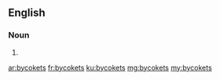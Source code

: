 ==English==

===Noun===
{{head|en|plural}}

# {{plural of|bycoket|lang=en|nocat=1}}

[[ar:bycokets]]
[[fr:bycokets]]
[[ku:bycokets]]
[[mg:bycokets]]
[[my:bycokets]]